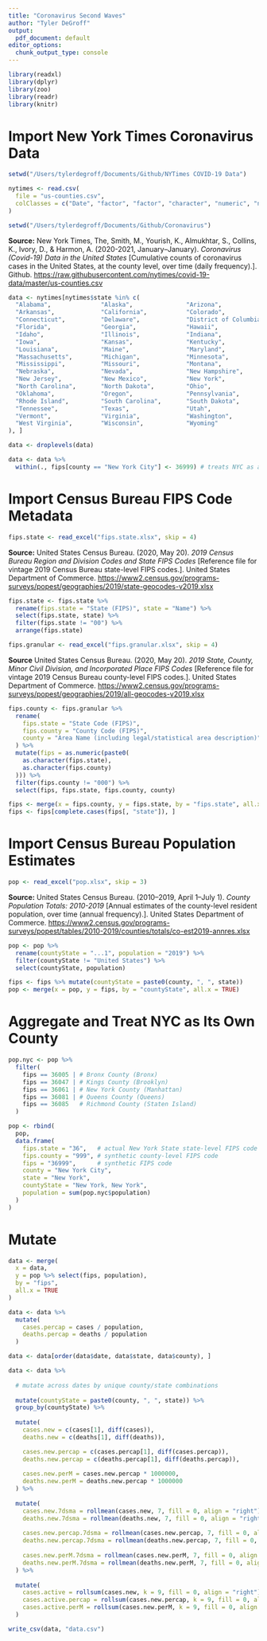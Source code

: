 ```yaml
---
title: "Coronavirus Second Waves"
author: "Tyler DeGroff"
output:
  pdf_document: default
editor_options:
  chunk_output_type: console
---
```


```r
library(readxl)
library(dplyr)
library(zoo)
library(readr)
library(knitr)
```

# Import New York Times Coronavirus Data

```r
setwd("/Users/tylerdegroff/Documents/Github/NYTimes COVID-19 Data")

nytimes <- read.csv(
  file = "us-counties.csv",
  colClasses = c("Date", "factor", "factor", "character", "numeric", "numeric")
)

setwd("/Users/tylerdegroff/Documents/Github/Coronavirus")
```

**Source:** New York Times, The, Smith, M., Yourish, K., Almukhtar, S., Collins, K., Ivory, D., & Harmon, A. (2020-2021, January--January). *Coronavirus (Covid-19) Data in the United States* [Cumulative counts of coronavirus cases in the United States, at the county level, over time (daily frequency).]. Github. <https://raw.githubusercontent.com/nytimes/covid-19-data/master/us-counties.csv>

\bigskip

```r
data <- nytimes[nytimes$state %in% c(
  "Alabama",              "Alaska",               "Arizona", 
  "Arkansas",             "California",           "Colorado", 
  "Connecticut",          "Delaware",             "District of Columbia", 
  "Florida",              "Georgia",              "Hawaii", 
  "Idaho",                "Illinois",             "Indiana", 
  "Iowa",                 "Kansas",               "Kentucky", 
  "Louisiana",            "Maine",                "Maryland",
  "Massachusetts",        "Michigan",             "Minnesota", 
  "Mississippi",          "Missouri",             "Montana",
  "Nebraska",             "Nevada",               "New Hampshire", 
  "New Jersey",           "New Mexico",           "New York",
  "North Carolina",       "North Dakota",         "Ohio", 
  "Oklahoma",             "Oregon",               "Pennsylvania",
  "Rhode Island",         "South Carolina",       "South Dakota", 
  "Tennessee",            "Texas",                "Utah", 
  "Vermont",              "Virginia",             "Washington", 
  "West Virginia",        "Wisconsin",            "Wyoming"
), ]

data <- droplevels(data)

data <- data %>% 
  within(., fips[county == "New York City"] <- 36999) # treats NYC as a county
```

\newpage

# Import Census Bureau FIPS Code Metadata

```r
fips.state <- read_excel("fips.state.xlsx", skip = 4)
```

**Source:** United States Census Bureau. (2020, May 20). *2019 Census Bureau Region and Division Codes and State FIPS Codes* [Reference file for vintage 2019 Census Bureau state-level FIPS codes.]. United States Department of Commerce. <https://www2.census.gov/programs-surveys/popest/geographies/2019/state-geocodes-v2019.xlsx>

\bigskip

```r
fips.state <- fips.state %>%
  rename(fips.state = "State (FIPS)", state = "Name") %>%
  select(fips.state, state) %>%
  filter(fips.state != "00") %>%
  arrange(fips.state)
```

```r
fips.granular <- read_excel("fips.granular.xlsx", skip = 4)
```

**Source** United States Census Bureau. (2020, May 20). *2019 State, County, Minor Civil Division, and Incorporated Place FIPS Codes* [Reference file for vintage 2019 Census Bureau county-level FIPS codes.]. United States Department of Commerce. <https://www2.census.gov/programs-surveys/popest/geographies/2019/all-geocodes-v2019.xlsx>

\bigskip

```r
fips.county <- fips.granular %>%
  rename(
    fips.state = "State Code (FIPS)", 
    fips.county = "County Code (FIPS)",
    county = "Area Name (including legal/statistical area description)"
  ) %>%
  mutate(fips = as.numeric(paste0(
    as.character(fips.state), 
    as.character(fips.county)
  ))) %>%
  filter(fips.county != "000") %>%
  select(fips, fips.state, fips.county, county)
```

```r
fips <- merge(x = fips.county, y = fips.state, by = "fips.state", all.x = TRUE)
fips <- fips[complete.cases(fips[, "state"]), ]
```

\newpage

# Import Census Bureau Population Estimates

```r
pop <- read_excel("pop.xlsx", skip = 3)
```

**Source:** United States Census Bureau. (2010--2019, April 1--July 1). *County Population Totals: 2010-2019* [Annual estimates of the county-level resident population, over time (annual frequency).]. United States Department of Commerce. <https://www2.census.gov/programs-surveys/popest/tables/2010-2019/counties/totals/co-est2019-annres.xlsx>

```r
pop <- pop %>%
  rename(countyState = "...1", population = "2019") %>%
  filter(countyState != "United States") %>%
  select(countyState, population)
```

```r
fips <- fips %>% mutate(countyState = paste0(county, ", ", state))
pop <- merge(x = pop, y = fips, by = "countyState", all.x = TRUE)
```

# Aggregate and Treat NYC as Its Own County

```r
pop.nyc <- pop %>%
  filter(
    fips == 36005 | # Bronx County (Bronx)
    fips == 36047 | # Kings County (Brooklyn)
    fips == 36061 | # New York County (Manhattan)
    fips == 36081 | # Queens County (Queens)
    fips == 36085   # Richmond County (Staten Island)
  )

pop <- rbind(
  pop,
  data.frame(
    fips.state = "36",   # actual New York State state-level FIPS code
    fips.county = "999", # synthetic county-level FIPS code
    fips = "36999",      # synthetic FIPS code
    county = "New York City",
    state = "New York",
    countyState = "New York, New York",
    population = sum(pop.nyc$population)
  )
)
```

\newpage

# Mutate

```r
data <- merge(
  x = data, 
  y = pop %>% select(fips, population), 
  by = "fips", 
  all.x = TRUE
)

data <- data %>%
  mutate(
    cases.percap = cases / population,
    deaths.percap = deaths / population
  )

data <- data[order(data$date, data$state, data$county), ]

data <- data %>%
  
  # mutate across dates by unique county/state combinations
  
  mutate(countyState = paste0(county, ", ", state)) %>%
  group_by(countyState) %>%
  
  mutate(
    cases.new = c(cases[1], diff(cases)),
    deaths.new = c(deaths[1], diff(deaths)),

    cases.new.percap = c(cases.percap[1], diff(cases.percap)),
    deaths.new.percap = c(deaths.percap[1], diff(deaths.percap)),
    
    cases.new.perM = cases.new.percap * 1000000,
    deaths.new.perM = deaths.new.percap * 1000000
  ) %>%
  
  mutate(
    cases.new.7dsma = rollmean(cases.new, 7, fill = 0, align = "right"),
    deaths.new.7dsma = rollmean(deaths.new, 7, fill = 0, align = "right"),
    
    cases.new.percap.7dsma = rollmean(cases.new.percap, 7, fill = 0, align = "right"),
    deaths.new.percap.7dsma = rollmean(deaths.new.percap, 7, fill = 0, align = "right"),
    
    cases.new.perM.7dsma = rollmean(cases.new.perM, 7, fill = 0, align = "right"),
    deaths.new.perM.7dsma = rollmean(deaths.new.perM, 7, fill = 0, align = "right"),
  ) %>%
  
  mutate(
    cases.active = rollsum(cases.new, k = 9, fill = 0, align = "right"),
    cases.active.percap = rollsum(cases.new.percap, k = 9, fill = 0, align = "right"),
    cases.active.perM = rollsum(cases.new.perM, k = 9, fill = 0, align = "right")
  )
```

```r
write_csv(data, "data.csv")
```
